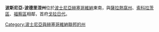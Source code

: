 {{Unreferenced|time=2012-02-03T04:49:18+00:00 }}
{{Infomation of Subdivisions|
Map=File:Bosnian Podrinje in Federation of Bosnia and Herzegovina.svg|
MapSize=150px|
Nation=波士尼亞赫塞哥維納|
enNation=Bosnia and Herzegovina|
Lang=[[波士尼亞語|波士尼亞語]]|
oName={{lang|bs|Bosansko-podrinjski}}|
Lang1=[[克羅埃西亞語|克羅埃西亞語]]|
oName1={{lang|hr|Bosansko-podrinjska}}|
Lang2=[[塞爾維亞語|塞爾維亞語]]|
oName2={{lang|sr|Босанско-подрињски}}|
Lv=州|
Capital=[[戈拉日代|戈拉日代]]|
tArea=504.6|
tPop=35,205|
PopYear=2004|
Flag=File:Flag of Bosnian Podrinje.svg|
FlagSize=150px|
}}
'''波斯尼亞-波德里涅州'''位於[[波士尼亞赫塞哥維納|波士尼亞赫塞哥維納]]東南，與[[薩拉熱窩州|薩拉熱窩州]]、[[索科拉茨區|索科拉茨區]]、[[福察區|福察區]]相鄰，首府[[戈拉日代|戈拉日代]]。

{{Subdivisions of Bosnia and Herzegovina}}
{{欧洲行政区划小作品}}
[[Category:波士尼亞與赫塞哥維納聯邦的州|Category:波士尼亞與赫塞哥維納聯邦的州]]